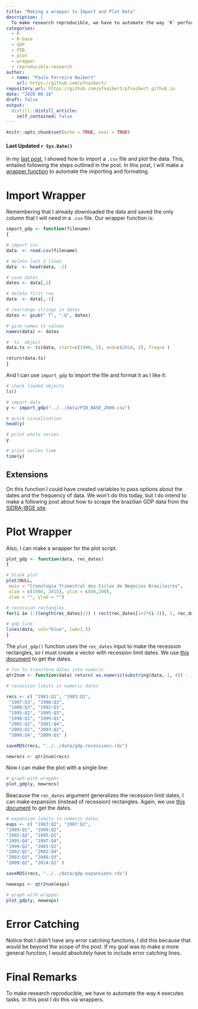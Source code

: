 ```yaml
---
title: "Making a wrapper to Import and Plot Data"
description: |
  To make research reproducible, we have to automate the way `R` performs tasks.
categories:
  - R
  - R-base
  - GDP
  - PIB
  - plot
  - wrapper
  - reproducible-research
author:
  - name: "Paulo Ferreira Naibert"
    url: https://github.com/pfnaibert/
repository_url: https://github.com/pfnaibert/pfnaibert.github.io
date: "2020-08-18"
draft: false
output:
  distill::distill_article:
    self_contained: false
---
```


```r
knitr::opts_chunk$set(echo = TRUE, eval = TRUE)
```

#### Last Updated `r Sys.Date()`

In my [last post](https://pfnaibert.github.io/posts/2020-08-17-plot-base-gdp), I showed how to import a `.csv` file and plot the data.
This, entailed following the steps outlined in the post.
In this post, I will make a [wrapper function](https://en.wikipedia.org/wiki/Wrapper_function) to automate the importing and formating.

# Import Wrapper

Remembering that I already downloaded the data and saved the only column that I will need in a `.csv` file.
Our wrapper function is:

```r
import_gdp <- function(filename)
{

# import csv
data  <- read.csv(filename)

# delete last 2 lines
data  <- head(data, -2)

# save dates
dates <- data[,1]

# delete first row
data  <- data[,-1]

# rearrange strings in dates
dates <- gsub(" T", ":Q", dates)

# give names to values
names(data) <- dates

# `ts` object
data.ts <- ts(data, start=c(1980, 1), end=c(2014, 3), freq=4 )

return(data.ts)
}
```

And I can use `import_gdp` to import the file and format it as I like it:

```r
# check loaded objects
ls()

# import data
y <- import_gdp("../../data/PIB_BASE_2000.csv")

# quick visualization
head(y)

# print whole series
y

# print series time
time(y)
```

## Extensions
On this function I could have created variables to pass options about the dates and the frequency of data.
We won't do this today, but I do intend to make a following post about how to scrape the brazilian GDP data from the [SIDRA-IBGE site](https://sidra.ibge.gov.br/home/cnt/brasil).


# Plot Wrapper

Also, I can make a wrapper for the plot script.

```r
plot_gdp <- function(data, rec_dates)
{

# blank plot
plot(NULL,
 main = "Cronologia Trimestral dos Ciclos de Negócios Brasileiros",
 xlim = c(1980, 2015), ylim = c(60,200),
 xlab = "", ylab = "")

# recession rectangles
for(i in 1:(length(rec_dates)/2) ) rect(rec_dates[1+2*(i-1)], 1, rec_dates[2*i], 250, col="gray", border=T)

# gdp line
lines(data, col="blue", lwd=1.5)
}
```

The `plot_gdp()` function uses the `rec_dates` input to make the recession rectangles, so I must create a vector with recession limit dates.
We use [this document](https://portalibre.fgv.br/sites/default/files/2020-06/comunicado-do-comite-de-datacao-de-ciclos-economicos-29_06_2020-1.pdf) to get the dates.

```r
# fun to transform dates into numeric
qtr2num <- function(data) return( as.numeric(substring(data, 1, 4)) - 1/4 + as.numeric( substring(data, 7) )/4 )
```

```r
# recession limits in numeric dates

recs <- c( "1981:Q1", "1983:Q1",
 "1987:Q3", "1988:Q3",
 "1989:Q3", "1992:Q1",
 "1995:Q2", "1995:Q3",
 "1998:Q1", "1999:Q1",
 "2001:Q2", "2001:Q4",
 "2003:Q1", "2003:Q2",
 "2008:Q4", "2009:Q1" )

saveRDS(recs, "../../data/gdp-recessions.rds")

newrecs <- qtr2num(recs)
```

Now I can make the plot with a single line:

```r
# graph with wrapper
plot_gdp(y, newrecs)
```

Beacause the `rec_dates` argument generalizes the recession limit dates, I can make expansion (instead of recession) rectangles.
Again, we use [this document](https://portalibre.fgv.br/sites/default/files/2020-06/comunicado-do-comite-de-datacao-de-ciclos-economicos-29_06_2020-1.pdf) to get the dates.

```r
# expansion limits in numeric dates
exps <- c( "1983:Q2", "1987:Q2",
"1989:Q1", "1989:Q2",
"1992:Q2", "1995:Q1",
"1995:Q4", "1997:Q4",
"1999:Q2", "2001:Q1",
"2002:Q1", "2002:Q4",
"2003:Q3", "2008:Q3",
"2009:Q2", "2014:Q1" )

saveRDS(recs, "../../data/gdp-expansions.rds")

newexps <- qtr2num(exps)

# graph with wrapper
plot_gdp(y, newexps)
```

# Error Catching
Notice that I didn't have any error catching functions, I did this because that would be beyond the scope of the post.
If my goal was to make a more general function, I would absolutely have to include error catching lines.

# Final Remarks
To make research reproducible, we have to automate the way `R` executes tasks.
In this post I do this via wrappers.
